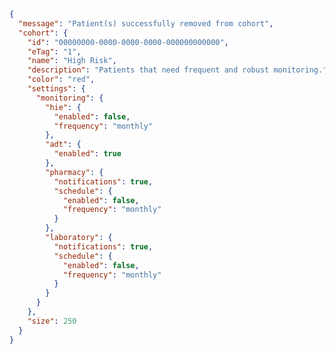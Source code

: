 ```json
{
  "message": "Patient(s) successfully removed from cohort",
  "cohort": {
    "id": "00000000-0000-0000-0000-000000000000",
    "eTag": "1",
    "name": "High Risk",
    "description": "Patients that need frequent and robust monitoring.",
    "color": "red",
    "settings": {
      "monitoring": {
        "hie": {
          "enabled": false,
          "frequency": "monthly"
        },
        "adt": {
          "enabled": true
        },
        "pharmacy": {
          "notifications": true,
          "schedule": {
            "enabled": false,
            "frequency": "monthly"
          }
        },
        "laboratory": {
          "notifications": true,
          "schedule": {
            "enabled": false,
            "frequency": "monthly"
          }
        }
      }
    },
    "size": 250
  }
}
```
